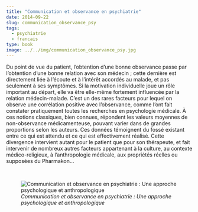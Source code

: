 ```yaml
---
title: "Communication et observance en psychiatrie"
date: 2014-09-22
slug: communication_observance_psy
tags:
  - psychiatrie
  - francais
type: book
image: ../../img/communication_observance_psy.jpg
---
```


Du point de vue du patient, l'obtention d'une bonne observance passe par l'obtention d'une bonne relation avec son médecin ; cette dernière est directement liée à l'écoute et à l'intérêt accordés au malade, et pas seulement à ses symptômes.
Si la motivation individuelle joue un rôle important au départ, elle va être elle-même fortement influencée par la relation médecin-malade.
C'est un des rares facteurs pour lequel on observe une corrélation positive avec l’observance, comme l'ont fait constater pratiquement toutes les recherches en psychologie médicale.
À ces notions classiques, bien connues, répondent les valeurs moyennes de non-observance médicamenteuse, pouvant varier dans de grandes proportions selon les auteurs.
Ces données témoignent du fossé existant entre ce qui est attendu et ce qui est effectivement réalisé.
Cette divergence intervient autant pour le patient que pour son thérapeute, et fait intervenir de nombreux autres facteurs appartenant à la culture, au contexte médico-religieux, à l'anthropologie médicale, aux propriétés réelles ou supposées du Pharmakon...

<br>

![_Communication et observance en psychiatrie : Une approche psychologique et anthropologique_](../../img/communication_observance_psy.jpg)
